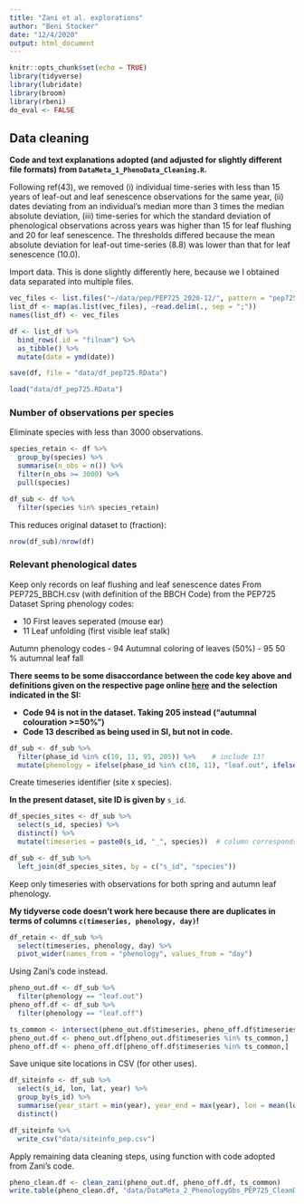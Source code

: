 ```yaml
---
title: "Zani et al. explorations"
author: "Beni Stocker"
date: "12/4/2020"
output: html_document
---
```


```r
knitr::opts_chunk$set(echo = TRUE)
library(tidyverse)
library(lubridate)
library(broom)
library(rbeni)
do_eval <- FALSE
```

## Data cleaning

**Code and text explanations adopted (and adjusted for slightly different file formats) from `DataMeta_1_PhenoData_Cleaning.R`.**

Following ref(43), we removed 
(i) individual time-series with less than 15 years of leaf-out and leaf senescence observations for the same year, 
(ii) dates deviating from an individual's median more than 3 times the median absolute deviation, 
(iii) time-series for which the standard deviation of phenological observations across years was higher than 15 for leaf flushing and 20 for leaf senescence. 
The thresholds differed because the mean absolute deviation for leaf-out time-series (8.8) was lower than that for leaf senescence (10.0). 

Import data. This is done slightly differently here, because we I obtained data separated into multiple files.
```r
vec_files <- list.files("~/data/pep/PEP725_2020-12/", pattern = "pep725_2020-12_", full.names = TRUE)
list_df <- map(as.list(vec_files), ~read.delim(., sep = ";"))
names(list_df) <- vec_files

df <- list_df %>% 
  bind_rows(.id = "filnam") %>% 
  as_tibble() %>%  
  mutate(date = ymd(date))

save(df, file = "data/df_pep725.RData")
```

```r
load("data/df_pep725.RData")
```


### Number of observations per species

Eliminate species with less than 3000 observations.
```r
species_retain <- df %>% 
  group_by(species) %>% 
  summarise(n_obs = n()) %>% 
  filter(n_obs >= 3000) %>% 
  pull(species)

df_sub <- df %>% 
  filter(species %in% species_retain)
```

This reduces original dataset to (fraction):
```r
nrow(df_sub)/nrow(df)
```

### Relevant phenological dates

Keep only records on leaf flushing and leaf senescence dates
From PEP725_BBCH.csv (with definition of the BBCH Code) from the PEP725 Dataset
Spring phenology codes:

- 10	First leaves seperated (mouse ear)
- 11	Leaf unfolding (first visible leaf stalk)

Autumn phenology codes
- 94	Autumnal coloring of leaves (50%)
- 95	50 % autumnal leaf fall

**There seems to be some disaccordance between the code key above and definitions given on the respective page online [here](http://www.pep725.eu/pep725_phase.php) and the selection indicated in the SI:**

- **Code 94 is not in the dataset. Taking 205 instead ("autumnal colouration >=50%")**
- **Code 13 described as being used in SI, but not in code.**

```r
df_sub <- df_sub %>% 
  filter(phase_id %in% c(10, 11, 95, 205)) %>%    # include 13?
  mutate(phenology = ifelse(phase_id %in% c(10, 11), "leaf.out", ifelse(phase_id %in% c(95, 205), "leaf.off", NA)))
```

Create timeseries identifier (site x species).

**In the present dataset, site ID is given by** `s_id`.

```r
df_species_sites <- df_sub %>% 
  select(s_id, species) %>% 
  distinct() %>% 
  mutate(timeseries = paste0(s_id, "_", species))  # column corresponds to id_species_site

df_sub <- df_sub %>% 
  left_join(df_species_sites, by = c("s_id", "species"))
```

Keep only timeseries with observations for both spring and autumn leaf phenology.

**My tidyverse code doesn't work here because there are duplicates in terms of columns `c(timeseries, phenology, day)`!**

```r
df_retain <- df_sub %>% 
  select(timeseries, phenology, day) %>% 
  pivot_wider(names_from = "phenology", values_from = "day")
```

Using Zani's code instead.
```r
pheno_out.df <- df_sub %>% 
  filter(phenology == "leaf.out")
pheno_off.df <- df_sub %>% 
  filter(phenology == "leaf.off")

ts_common <- intersect(pheno_out.df$timeseries, pheno_off.df$timeseries)
pheno_out.df <- pheno_out.df[pheno_out.df$timeseries %in% ts_common,]
pheno_off.df <- pheno_off.df[pheno_off.df$timeseries %in% ts_common,]    # XXX here, Zani's code makes pheno_out.df <- ... THIS IS A BUG! CORRECTED HERE. XXX
```

Save unique site locations in CSV (for other uses).
```r
df_siteinfo <- df_sub %>% 
  select(s_id, lon, lat, year) %>% 
  group_by(s_id) %>% 
  summarise(year_start = min(year), year_end = max(year), lon = mean(lon), lat = mean(lat), var_lon = var(lon), var_lat = var(lat)) %>% 
  distinct()

df_siteinfo %>% 
  write_csv("data/siteinfo_pep.csv")
```

Apply remaining data cleaning steps, using function with code adopted from Zani's code.
```r
pheno_clean.df <- clean_zani(pheno_out.df, pheno_off.df, ts_common)
write.table(pheno_clean.df, "data/DataMeta_2_PhenologyObs_PEP725_CleanData.csv", sep=";", row.names = FALSE)
```
